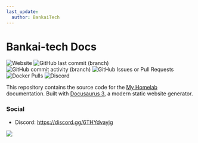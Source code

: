 ```yaml
---
last_update:
  author: BankaiTech
---
```


# Bankai-tech Docs
![Website](https://img.shields.io/website?url=https%3A%2F%2Fdocs.bankai-tech.com)
![GitHub last commit (branch)](https://img.shields.io/github/last-commit/TrueBankai416/BankaiTechDocs/main)
![GitHub commit activity (branch)](https://img.shields.io/github/commit-activity/t/TrueBankai416/BankaiTechDocs/main)
![GitHub Issues or Pull Requests](https://img.shields.io/github/issues/TrueBankai416/BankaiTechDocs)
![Docker Pulls](https://img.shields.io/docker/pulls/bankaitech/nextcloud?label=nextcloud%20docker%20pulls)
![Discord](https://img.shields.io/discord/1217932881301737523?label=Discord)


This repository contains the source code for the [My Homelab](https://docs.bankai-tech.com) documentation. Built with [Docusaurus 3](https://docusaurus.io/), a modern static website generator.

### Social
- Discord: https://discord.gg/6THYdvayjg

<a href="https://www.buymeacoffee.com/BankaiTech"><img src="https://img.buymeacoffee.com/button-api/?text=Buy me a beer&emoji=🍺&slug=BankaiTech&button_colour=FFDD00&font_colour=000000&font_family=Cookie&outline_colour=000000&coffee_colour=ffffff" /></a>
